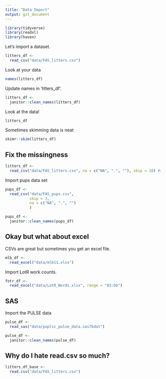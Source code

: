 ```yaml
---
title: "Data Import"
output: git_document
---
```


```r
library(tidyverse)
library(readxl)
library(haven)
```

Let's import a dataset.

```r
litters_df <- 
  read_csv("data/FAS_litters.csv")
```

Look at your data

```r
names(litters_df)
```

Update names in 'litters_df'.

```r
litters_df <- 
  janitor::clean_names(litters_df)
```

Look at the data!

```r
litters_df
```

Sometimes skimming data is neat

```r
skimr::skim(litters_df)
```

## Fix the missingness

```r
litters_df <-
  read_csv("data/FAS_litters.csv", na = c("NA", ".", ""), skip = 10) #skip 
```

Import pups data set 
```r
pups_df <-
  read_csv("data/FAS_pups.csv", 
           skip = 3, 
           na = c("NA", ".", "")
           )

pups_df <-
  janitor::clean_names(pups_df)
```


## Okay but what about excel

CSVs are great but sometimes you get an excel file.

```r
mlb_df <-
  read_excel("data/mlb11.xlsx")
```


Import LotR work counts.

```r
fotr_df <-
  read_excel("data/LotR_Words.xlsx", range = "B3:D6")
```

## SAS

Import the PULSE data

```r
pulse_df <- 
  read_sas("data/puplic_pulse_data.sas7bdat")

pulse_df <-
  janitor::clean_names(pulse_df)
```


## Why do I hate read.csv so much?

```r
litters_df_base <-
  read.csv("data/FAS_litters.csv")
```

